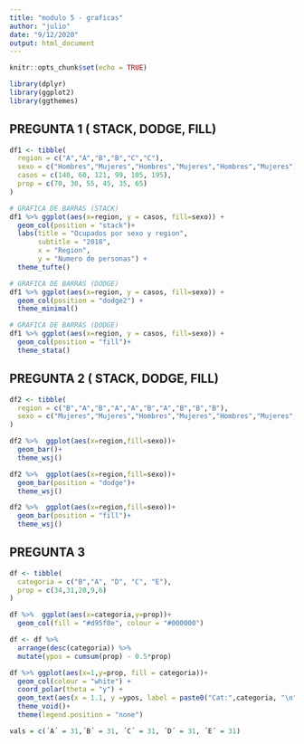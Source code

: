 ```yaml
---
title: "modulo 5 - graficas"
author: "julio"
date: "9/12/2020"
output: html_document
---
```


```r
knitr::opts_chunk$set(echo = TRUE)
```

```r
library(dplyr)
library(ggplot2)
library(ggthemes)
```




## PREGUNTA 1 ( STACK, DODGE, FILL)


```r
df1 <- tibble(
  region = c("A","A","B","B","C","C"),
  sexo = c("Hombres","Mujeres","Hombres","Mujeres","Hombres","Mujeres"),
  casos = c(140, 60, 121, 99, 105, 195),
  prop = c(70, 30, 55, 45, 35, 65)
)
```


```r
# GRAFICA DE BARRAS (STACK)
df1 %>% ggplot(aes(x=region, y = casos, fill=sexo)) + 
  geom_col(position = "stack")+ 
  labs(title = "Ocupados por sexo y region",
       subtitle = "2018",
       x = "Region",
       y = "Numero de personas") +
  theme_tufte()
```



```r
# GRAFICA DE BARRAS (DODGE)
df1 %>% ggplot(aes(x=region, y = casos, fill=sexo)) + 
  geom_col(position = "dodge2") + 
  theme_minimal()
```




```r
# GRAFICA DE BARRAS (DODGE)
df1 %>% ggplot(aes(x=region, y = casos, fill=sexo)) + 
  geom_col(position = "fill")+ 
  theme_stata()
```





## PREGUNTA 2 ( STACK, DODGE, FILL)


```r
df2 <- tibble(
  region = c("B","A","B","A","A","B","A","B","B","B"),
  sexo = c("Mujeres","Mujeres","Hombres","Mujeres","Hombres","Mujeres","Mujeres","Hombres","Mujeres","Mujeres")
)
```

```r
df2 %>%  ggplot(aes(x=region,fill=sexo))+
  geom_bar()+
  theme_wsj()
```


```r
df2 %>%  ggplot(aes(x=region,fill=sexo))+
  geom_bar(position = "dodge")+
  theme_wsj()
```


```r
df2 %>%  ggplot(aes(x=region,fill=sexo))+
  geom_bar(position = "fill")+
  theme_wsj()
```


## PREGUNTA 3

```r
df <- tibble(
  categoria = c("B","A", "D", "C", "E"),
  prop = c(34,31,20,9,6)
)
```


```r
df %>%  ggplot(aes(x=categoria,y=prop))+
  geom_col(fill = "#d95f0e", colour = "#000000")
```



```r
df <- df %>% 
  arrange(desc(categoria)) %>% 
  mutate(ypos = cumsum(prop) - 0.5*prop)

df %>% ggplot(aes(x=1,y=prop, fill = categoria))+
  geom_col(colour = "white") +
  coord_polar(theta = "y") +
  geom_text(aes(x = 1.1, y =ypos, label = paste0("Cat:",categoria, "\n",prop, "%")),colour = "white")+
  theme_void()+
  theme(legend.position = "none")

```


```r
vals = c(´A´ = 31,´B´ = 31, ´C´ = 31, ´D´ = 31, ´E´ = 31)
```






